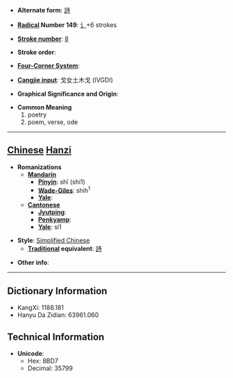 * '''Alternate form''': [[詩]]

* '''[[Wiktionary:Chinese radical index| Radical]] Number 149''': [[Wiktionary:Chinese radical index 讠|讠]]+6 strokes

* '''[[Wiktionary:Chinese total strokes index|Stroke number]]''': [[Wiktionary:Chinese total strokes index 8|8]]

* '''Stroke order''': 

* '''[[Wiktionary:Chinese four corner index|Four-Corner System]]''': 

* '''[[Wiktionary:Chinese Cangjie index|Cangjie input]]''': 戈女土木戈 (IVGDI)

* '''Graphical Significance and Origin''': 

* '''Common Meaning'''
*#poetry
*# poem, verse, ode


----

== [[Chinese]] [[Hanzi]] ==

* '''Romanizations'''
** '''[[Mandarin]]'''
*** '''[[Pinyin]]''': shī (shi1)
*** '''[[Wade-Giles]]''': shih<sup>1</sup>
*** '''[[Yale]]''': 
** '''[[Cantonese]]'''
*** '''[[Jyutping]]''':
*** '''[[Penkyamp]]''': 
*** '''[[Yale]]''': si1

* '''Style''': [[Simplified Chinese]] 
** '''[[Traditional Chinese|Traditional]] equivalent''': [[詩]]

* '''Other info''': 

----

== Dictionary Information ==

* KangXi: 1188.181
* Hanyu Da Zidian: 63961.060

== Technical Information ==

* '''Unicode''':
** Hex: 8BD7
** Decimal: 35799